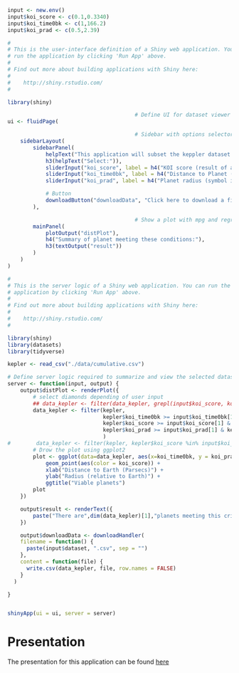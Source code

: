 <!-- ```{R self_running, eval=FALSE, include = FALSE} -->
<!-- knitr::purl("./simple-shiny-application.Rmd") -->
<!-- source("./simple-shiny-application.R") -->
<!-- ``` -->
```R
input <- new.env()
input$koi_score <- c(0.1,0.3340)
input$koi_time0bk <- c(1,166.2)
input$koi_prad <- c(0.5,2.39)
```
```R
#
# This is the user-interface definition of a Shiny web application. You can
# run the application by clicking 'Run App' above.
#
# Find out more about building applications with Shiny here:
#
#    http://shiny.rstudio.com/
#

library(shiny)

                                        # Define UI for dataset viewer application
ui <- fluidPage(

                                        # Sidebar with options selectors
    sidebarLayout(
        sidebarPanel(
            helpText("This application will subset the keppler dataset to data of interest."),
            h3(helpText("Select:")),
            sliderInput("koi_score", label = h4("KOI score (result of an algorithim taking ALL inputs, and attempting to quantify planet preference)"), min = 0.000, max = 1.000, value = c(0.1,0.3340)),
            sliderInput("koi_time0bk", label = h4("Distance to Planet (in parsecs)"), min=120.5, max = 1472.5, value = c(50,137.2)),
            sliderInput("koi_prad", label = h4("Planet radius (symbol is R_E)"), min = 1.08, max = 5.200346, value = c(1,2.39)),

            # Button
            downloadButton("downloadData", "Click here to download a filtered CSV of planets meeting the above")
        ),

                                        # Show a plot with mpg and regression line
        mainPanel(
            plotOutput("distPlot"),
            h4("Summary of planet meeting these conditions:"),
            h3(textOutput("result"))
        )
    )
)

```
```R
#
# This is the server logic of a Shiny web application. You can run the
# application by clicking 'Run App' above.
#
# Find out more about building applications with Shiny here:
#
#    http://shiny.rstudio.com/
#

library(shiny)
library(datasets)
library(tidyverse)

kepler <- read_csv("./data/cumulative.csv")

# Define server logic required to summarize and view the selected dataset
server <- function(input, output) {
    output$distPlot <- renderPlot({
        # select diamonds depending of user input
        ## data_kepler <- filter(data_kepler, grepl(input$koi_score, koi_score), grepl(input$koi_time0bk, koi_time0bk), grepl(input$koi_prad, koi_prad))
        data_kepler <- filter(kepler,
                              kepler$koi_time0bk >= input$koi_time0bk[1] & kepler$koi_time0bk <= input$koi_time0bk[2],
                              kepler$koi_score >= input$koi_score[1] & kepler$koi_score <= input$koi_score[2],
                              kepler$koi_prad >= input$koi_prad[1] & kepler$koi_prad <= input$koi_prad[2]
                              )
#        data_kepler <- filter(kepler, kepler$koi_score %in% input$koi_score, kepler$koi_time0bk %in% input$koi_time0bk, kepler$koi_prad %in% input$koi_prad)
        # Drow the plot using ggplot2
        plot <- ggplot(data=data_kepler, aes(x=koi_time0bk, y = koi_prad))+
            geom_point(aes(color = koi_score)) +
            xlab("Distance to Earth (Parsecs)") +
            ylab("Radius (relative to Earth)") +
            ggtitle("Viable planets")
        plot
    })

    output$result <- renderText({
        paste("There are",dim(data_kepler)[1],"planets meeting this criteria.")
    })

    output$downloadData <- downloadHandler(
    filename = function() {
      paste(input$dataset, ".csv", sep = "")
    },
    content = function(file) {
      write.csv(data_kepler, file, row.names = FALSE)
    }
  )

}


shinyApp(ui = ui, server = server)
```

# Presentation

The presentation for this application can be found [here](https://sntag.github.io/coursera-data-science-projects/simple-shiny-application/presentation/presentation.pdf)
